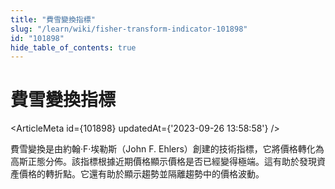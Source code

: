 ```yaml
---
title: "費雪變換指標"
slug: "/learn/wiki/fisher-transform-indicator-101898"
id: "101898"
hide_table_of_contents: true
---
```



# 費雪變換指標

<ArticleMeta id={101898} updatedAt={'2023-09-26 13:58:58'} />
<div className='border-solid border-b border-t-0 my-4 border-[var(--ifm-color-gray-300)]' />

費雪變換是由約翰·F·埃勒斯（John F. Ehlers）創建的技術指標，它將價格轉化為高斯正態分佈。該指標根據近期價格顯示價格是否已經變得極端。這有助於發現資產價格的轉折點。它還有助於顯示趨勢並隔離趨勢中的價格波動。

